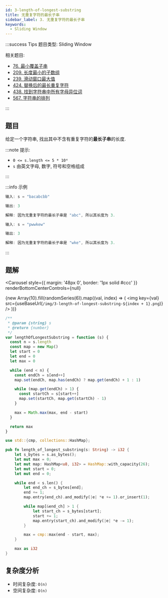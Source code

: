 ```yaml
---
id: 3-length-of-longest-substring
title: 无重复字符的最长子串
sidebar_label: 3. 无重复字符的最长子串
keywords:
  - Sliding Window
---
```


:::success Tips
题目类型: Sliding Window

相关题目:

- [76. 最小覆盖子串](/leetcode/hard/76-min-window)
- [209. 长度最小的子数组](/leetcode/medium/209-min-sub-array-len)
- [239. 滑动窗口最大值](/leetcode/hard/239-max-sliding-window)
- [424. 替换后的最长重复字符](/leetcode/medium/424-character-replacement)
- [438. 找到字符串中所有字母异位词](/leetcode/medium/438-find-anagrams)
- [567. 字符串的排列](/leetcode/medium/567-check-inclusion)

:::

## 题目

给定一个字符串, 找出其中不含有重复字符的**最长子串**的长度.

:::note 提示:

- `0 <= s.length <= 5 * 10⁴`
- `s` 由英文字母, 数字, 符号和空格组成

:::

:::info 示例

```ts
输入: s = "bacabcbb"

输出: 3

解释: 因为无重复字符的最长子串是 "abc", 所以其长度为 3.
```

```ts
输入: s = "pwwkew"

输出: 3

解释: 因为无重复字符的最长子串是 "wke", 所以其长度为 3.
```

:::

## 题解


<Carousel
  style={{ margin: '48px 0', border: '1px solid #ccc' }}
  renderBottomCenterControls={null}
>
  {new Array(10).fill(randomSeries(6)).map((val, index) => (
    <img
      key={val}
      src={useBaseUrl(`/img/3-length-of-longest-substring-${index + 1}.png`)}
    />
  ))}
</Carousel>


<Tabs>
  <TabItem value="JavaScript" label="JavaScript" default>

```ts
/**
 * @param {string} s
 * @return {number}
 */
var lengthOfLongestSubstring = function (s) {
  const n = s.length
  const map = new Map()
  let start = 0
  let end = 0
  let max = 0

  while (end < n) {
    const endCh = s[end++]
    map.set(endCh, map.has(endCh) ? map.get(endCh) + 1 : 1)

    while (map.get(endCh) > 1) {
      const startCh = s[start++]
      map.set(startCh, map.get(startCh) - 1)
    }

    max = Math.max(max, end - start)
  }

  return max
}
```

</TabItem>

<TabItem value="Rust" label="Rust">

```rust
use std::{cmp, collections::HashMap};

pub fn length_of_longest_substring(s: String) -> i32 {
    let s_bytes = s.as_bytes();
    let mut max = 0;
    let mut map: HashMap<u8, i32> = HashMap::with_capacity(26);
    let mut start = 0;
    let mut end = 0;

    while end < s.len() {
        let end_ch = s_bytes[end];
        end += 1;
        map.entry(end_ch).and_modify(|e| *e += 1).or_insert(1);

        while map[&end_ch] > 1 {
            let start_ch = s_bytes[start];
            start += 1;
            map.entry(start_ch).and_modify(|e| *e -= 1);
        }

        max = cmp::max(end - start, max);
    }

    max as i32
}

```

</TabItem>
</Tabs>

## 复杂度分析

- 时间复杂度: `O(n)`
- 空间复杂度: `O(n)`
